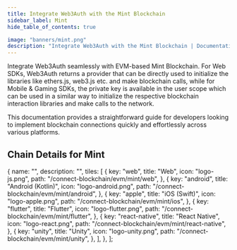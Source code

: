```yaml
---
title: Integrate Web3Auth with the Mint Blockchain
sidebar_label: Mint
hide_table_of_contents: true

image: "banners/mint.png"
description: "Integrate Web3Auth with the Mint Blockchain | Documentation - Web3Auth"
---
```



<SEO
  title="Integrate Web3Auth with the Mint Blockchain"
  description="Integrate Web3Auth with the Mint Blockchain | Documentation - Web3Auth"
  image="https://web3auth.io/docs/banners/mint.png"
  slug="/connect-blockchain/evm/mint"
/>

Integrate Web3Auth seamlessly with EVM-based Mint Blockchain. For Web SDKs, Web3Auth returns a
provider that can be directly used to initialize the libraries like ethers.js, web3.js etc. and make
blockchain calls, while for Mobile & Gaming SDKs, the private key is available in the user scope
which can be used in a similar way to initialize the respective blockchain interaction libraries and
make calls to the network.

This documentation provides a straightforward guide for developers looking to implement blockchain
connections quickly and effortlessly across various platforms.

## Chain Details for Mint

<ChainDetailsMint />

  {
    name: "",
    description: "",
    tiles: [
      {
        key: "web",
        title: "Web",
        icon: "logo-js.png",
        path: "/connect-blockchain/evm/mint/web",
      },
      {
        key: "android",
        title: "Android (Kotlin)",
        icon: "logo-android.png",
        path: "/connect-blockchain/evm/mint/android",
      },
      {
        key: "apple",
        title: "iOS (Swift)",
        icon: "logo-apple.png",
        path: "/connect-blockchain/evm/mint/ios",
      },
      {
        key: "flutter",
        title: "Flutter",
        icon: "logo-flutter.png",
        path: "/connect-blockchain/evm/mint/flutter",
      },
      {
        key: "react-native",
        title: "React Native",
        icon: "logo-react.png",
        path: "/connect-blockchain/evm/mint/react-native",
      },
      {
        key: "unity",
        title: "Unity",
        icon: "logo-unity.png",
        path: "/connect-blockchain/evm/mint/unity",
      },
    ],
  },
];

<Tiles tileGroups={Mint} />
